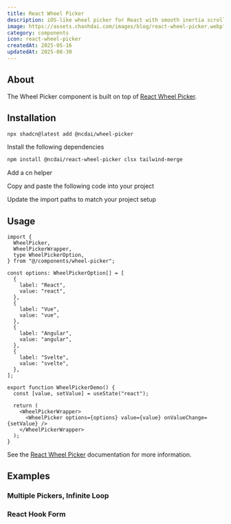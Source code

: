```yaml
---
title: React Wheel Picker
description: iOS-like wheel picker for React with smooth inertia scrolling and infinite loop support.
image: https://assets.chanhdai.com/images/blog/react-wheel-picker.webp?t=1747747932
category: components
icon: react-wheel-picker
createdAt: 2025-05-16
updatedAt: 2025-08-30
---
```


<ComponentPreview
  name="wheel-picker-demo"
  openInV0Url="https://chanhdai.com/r/wheel-picker-block-01.json"
  codeCollapsible
/>

## About

The Wheel Picker component is built on top of [React Wheel Picker](https://react-wheel-picker.chanhdai.com).

## Installation

<CodeTabs className="gap-0">

<TabsListInstallType />

<TabsContent value="cli" className="[&>figure]:mb-0">

```bash
npx shadcn@latest add @ncdai/wheel-picker
```

</TabsContent>

<TabsContent value="manual">

<Steps>

<Step>Install the following dependencies</Step>

```bash
npm install @ncdai/react-wheel-picker clsx tailwind-merge
```

<Step>Add a cn helper</Step>

<ComponentSource
  src="src/lib/utils.ts"
  title="lib/utils.ts"
  showLineNumbers
  collapsible={false}
/>

<Step>Copy and paste the following code into your project</Step>

<ComponentSource
  name="wheel-picker"
  title="components/wheel-picker.tsx"
  showLineNumbers
/>

<Step>Update the import paths to match your project setup</Step>

</Steps>

</TabsContent>

</CodeTabs>

## Usage

```tsx
import {
  WheelPicker,
  WheelPickerWrapper,
  type WheelPickerOption,
} from "@/components/wheel-picker";
```

```tsx
const options: WheelPickerOption[] = [
  {
    label: "React",
    value: "react",
  },
  {
    label: "Vue",
    value: "vue",
  },
  {
    label: "Angular",
    value: "angular",
  },
  {
    label: "Svelte",
    value: "svelte",
  },
];

export function WheelPickerDemo() {
  const [value, setValue] = useState("react");

  return (
    <WheelPickerWrapper>
      <WheelPicker options={options} value={value} onValueChange={setValue} />
    </WheelPickerWrapper>
  );
}
```

See the [React Wheel Picker](https://react-wheel-picker.chanhdai.com/docs/getting-started) documentation for more information.

## Examples

### Multiple Pickers, Infinite Loop

<ComponentPreview
  className="mt-4"
  name="wheel-picker-demo"
  openInV0Url="https://chanhdai.com/r/wheel-picker-block-01.json"
  codeCollapsible
/>

### React Hook Form

<ComponentPreview
  className="mt-4"
  name="wheel-picker-form-demo"
  openInV0Url="https://chanhdai.com/r/wheel-picker-block-02.json"
  codeCollapsible
/>
